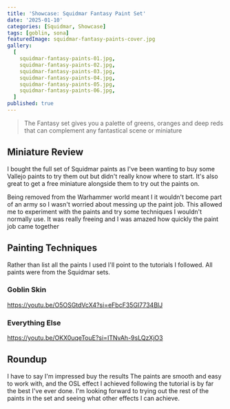 ```yaml
---
title: 'Showcase: Squidmar Fantasy Paint Set'
date: '2025-01-10'
categories: [Squidmar, Showcase]
tags: [goblin, sona]
featuredImage: squidmar-fantasy-paints-cover.jpg
gallery:
  [
    squidmar-fantasy-paints-01.jpg,
    squidmar-fantasy-paints-02.jpg,
    squidmar-fantasy-paints-03.jpg,
    squidmar-fantasy-paints-04.jpg,
    squidmar-fantasy-paints-05.jpg,
    squidmar-fantasy-paints-06.jpg,
  ]
published: true
---
```



> The Fantasy set gives you a palette of greens, oranges and deep reds that can complement any fantastical scene or
> miniature

## Miniature Review

I bought the full set of Squidmar paints as I've been wanting to buy some Vallejo paints to try them out but didn't
really know where to start. It's also great to get a free miniature alongside them to try out the paints on.

Being removed from the Warhammer world meant I it wouldn't become part of an army so I wasn't worried about messing
up the paint job. This allowed me to experiment with the paints and try some techniques I wouldn't normally use. It was
really freeing and I was amazed how quickly the paint job came together

## Painting Techniques

Rather than list all the paints I used I'll point to the tutorials I followed. All paints were from the Squidmar sets.

### Goblin Skin

https://youtu.be/O5OSGtdVcX4?si=eFbcF35GI7734BlJ

### Everything Else

https://youtu.be/OKX0uqeTouE?si=ITNvAh-9sLQzXjO3

## Roundup

I have to say I'm impressed buy the results The paints are smooth and easy to work with, and the OSL effect I achieved
following the tutorial is by far the best I've ever done. I'm looking forward to trying out the rest of the paints in
the set and seeing what other effects I can achieve.

